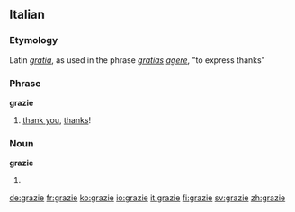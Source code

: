 ==Italian==

===Etymology===
Latin ''[[gratia]]'', as used in the phrase ''[[gratia]]s [[agere]]'', "to express thanks"

===Phrase===
'''grazie'''

# [[thank you]], [[thanks]]!

===Noun===
'''grazie''' {{f}}

# {{plural of|[[grazia]]|lang=Italian}}

[[de:grazie]]
[[fr:grazie]]
[[ko:grazie]]
[[io:grazie]]
[[it:grazie]]
[[fi:grazie]]
[[sv:grazie]]
[[zh:grazie]]